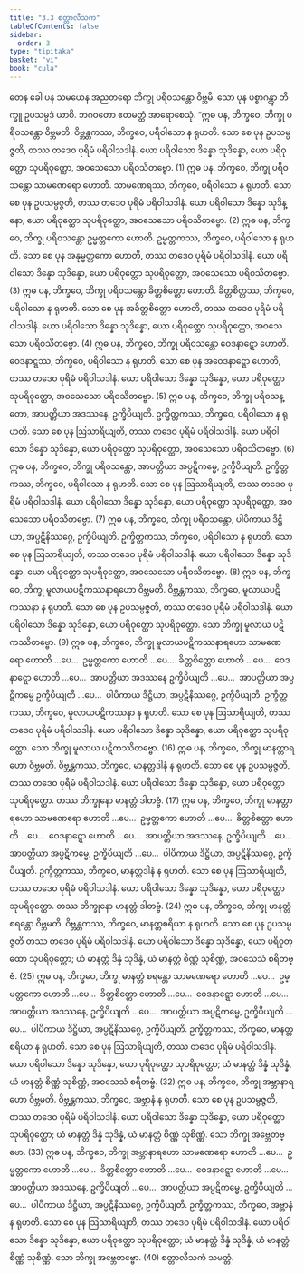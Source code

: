 ```yaml
---
title: "3.3 စတ္တာလီသက"
tableOfContents: false
sidebar:
  order: 3
type: "tipitaka"
basket: "vi"
book: "cula"
---
```



<DynamicBreadcrumb />

<Division number="160" book="cula" e="ch" v="4" p="154">

<Paragraph number="673" book="cula">
တေန ခေါ ပန သမယေန အညတရော ဘိက္ခု ပရိဝသန္တော ဝိဗ္ဘမိ. သော ပုန ပစ္စာဂန္တွာ ဘိက္ခူ ဥပသမ္ပဒံ ယာစိ. ဘဂဝတော ဧတမတ္ထံ အာရောစေသုံ.
</Paragraph>

<Paragraph number="674" book="cula">
“ဣဓ ပန, ဘိက္ခဝေ, ဘိက္ခု ပရိဝသန္တော ဝိဗ္ဘမတိ. ဝိဗ္ဘန္တကဿ, ဘိက္ခဝေ, ပရိဝါသော န ရုဟတိ. သော စေ ပုန ဥပသမ္ပဇ္ဇတိ, တဿ တဒေဝ ပုရိမံ ပရိဝါသဒါနံ. ယော ပရိဝါသော ဒိန္နော သုဒိန္နော, ယော ပရိဝုတ္ထော သုပရိဝုတ္ထော, အဝသေသော ပရိဝသိတဗ္ဗော. (1)
</Paragraph>

<Paragraph number="675" book="cula">
ဣဓ ပန, ဘိက္ခဝေ, ဘိက္ခု ပရိဝသန္တော သာမဏေရော ဟောတိ. သာမဏေရဿ, ဘိက္ခဝေ, ပရိဝါသော န ရုဟတိ. သော စေ ပုန ဥပသမ္ပဇ္ဇတိ, တဿ တဒေဝ ပုရိမံ ပရိဝါသဒါနံ. ယော ပရိဝါသော ဒိန္နော သုဒိန္နော, ယော ပရိဝုတ္ထော သုပရိဝုတ္ထော, အဝသေသော ပရိဝသိတဗ္ဗော. (2)
</Paragraph>

<Paragraph number="676" book="cula">
ဣဓ ပန, ဘိက္ခဝေ, ဘိက္ခု ပရိဝသန္တော ဥမ္မတ္တကော ဟောတိ. ဥမ္မတ္တကဿ, ဘိက္ခဝေ, ပရိဝါသော န ရုဟတိ. သော စေ ပုန အနုမ္မတ္တကော ဟောတိ, တဿ တဒေဝ ပုရိမံ ပရိဝါသဒါနံ. ယော ပရိဝါသော ဒိန္နော သုဒိန္နော, ယော ပရိဝုတ္ထော သုပရိဝုတ္ထော, အဝသေသော ပရိဝသိတဗ္ဗော. (3)
</Paragraph>

<Paragraph number="677" book="cula">
ဣဓ ပန, ဘိက္ခဝေ, ဘိက္ခု ပရိဝသန္တော ခိတ္တစိတ္တော ဟောတိ. ခိတ္တစိတ္တဿ, ဘိက္ခဝေ, ပရိဝါသော န ရုဟတိ. သော စေ ပုန အခိတ္တစိတ္တော ဟောတိ, တဿ တဒေဝ ပုရိမံ ပရိဝါသဒါနံ. ယော ပရိဝါသော ဒိန္နော သုဒိန္နော, ယော ပရိဝုတ္ထော သုပရိဝုတ္ထော, အဝသေသော ပရိဝသိတဗ္ဗော. (4)
</Paragraph>

<Paragraph number="678" book="cula">
ဣဓ ပန, ဘိက္ခဝေ, ဘိက္ခု ပရိဝသန္တော ဝေဒနာဋ္ဋော ဟောတိ. ဝေဒနာဋ္ဋဿ, ဘိက္ခဝေ, ပရိဝါသော န ရုဟတိ. သော စေ ပုန အဝေဒနာဋ္ဋော ဟောတိ, တဿ တဒေဝ ပုရိမံ ပရိဝါသဒါနံ. ယော ပရိဝါသော ဒိန္နော သုဒိန္နော, ယော ပရိဝုတ္ထော သုပရိဝုတ္ထော, အဝသေသော ပရိဝသိတဗ္ဗော. (5)
</Paragraph>

<Paragraph number="679" book="cula">
ဣဓ ပန, ဘိက္ခဝေ, ဘိက္ခု ပရိဝသန္တော, အာပတ္တိယာ အဒဿနေ, ဥက္ခိပိယျတိ. ဥက္ခိတ္တကဿ, ဘိက္ခဝေ, ပရိဝါသော န ရုဟတိ. သော စေ ပုန ဩသာရိယျတိ, တဿ တဒေဝ ပုရိမံ ပရိဝါသဒါနံ. ယော ပရိဝါသော ဒိန္နော သုဒိန္နော, ယော ပရိဝုတ္ထော သုပရိဝုတ္ထော, အဝသေသော ပရိဝသိတဗ္ဗော. (6)
</Paragraph>

<Paragraph number="680" book="cula">
ဣဓ ပန, ဘိက္ခဝေ, ဘိက္ခု ပရိဝသန္တော, အာပတ္တိယာ အပ္ပဋိကမ္မေ, ဥက္ခိပိယျတိ. ဥက္ခိတ္တကဿ, ဘိက္ခဝေ, ပရိဝါသော န ရုဟတိ. သော စေ ပုန ဩသာရိယျတိ, တဿ တဒေဝ ပုရိမံ ပရိဝါသဒါနံ. ယော ပရိဝါသော ဒိန္နော သုဒိန္နော, ယော ပရိဝုတ္ထော သုပရိဝုတ္ထော, အဝသေသော ပရိဝသိတဗ္ဗော. (7)
</Paragraph>

<Paragraph number="681" book="cula">
ဣဓ ပန, ဘိက္ခဝေ, ဘိက္ခု ပရိဝသန္တော, ပါပိကာယ ဒိဋ္ဌိယာ, အပ္ပဋိနိဿဂ္ဂေ, ဥက္ခိပိယျတိ. ဥက္ခိတ္တကဿ, ဘိက္ခဝေ, ပရိဝါသော န ရုဟတိ. သော စေ ပုန ဩသာရိယျတိ, တဿ တဒေဝ ပုရိမံ ပရိဝါသဒါနံ. ယော ပရိဝါသော ဒိန္နော သုဒိန္နော, ယော ပရိဝုတ္ထော သုပရိဝုတ္ထော, အဝသေသော ပရိဝသိတဗ္ဗော. (8)
</Paragraph>

</Division>
<Division number="161" book="cula" e="ch" v="4" p="156">

<Paragraph number="682" book="cula">
ဣဓ ပန, ဘိက္ခဝေ, ဘိက္ခု မူလာယပဋိကဿနာရဟော ဝိဗ္ဘမတိ. ဝိဗ္ဘန္တကဿ, ဘိက္ခဝေ, မူလာယပဋိကဿနာ န ရုဟတိ. သော စေ ပုန ဥပသမ္ပဇ္ဇတိ, တဿ တဒေဝ ပုရိမံ ပရိဝါသဒါနံ. ယော ပရိဝါသော ဒိန္နော သုဒိန္နော, ယော ပရိဝုတ္ထော သုပရိဝုတ္ထော. သော ဘိက္ခု မူလာယ ပဋိကဿိတဗ္ဗော. (9)
</Paragraph>

<Paragraph number="683" book="cula">
ဣဓ ပန, ဘိက္ခဝေ, ဘိက္ခု မူလာယပဋိကဿနာရဟော သာမဏေရော ဟောတိ …ပေ…  ဥမ္မတ္တကော ဟောတိ …ပေ…  ခိတ္တစိတ္တော ဟောတိ …ပေ…  ဝေဒနာဋ္ဋော ဟောတိ …ပေ…  အာပတ္တိယာ အဒဿနေ ဥက္ခိပိယျတိ …ပေ…  အာပတ္တိယာ အပ္ပဋိကမ္မေ ဥက္ခိပိယျတိ …ပေ…  ပါပိကာယ ဒိဋ္ဌိယာ, အပ္ပဋိနိဿဂ္ဂေ, ဥက္ခိပိယျတိ. ဥက္ခိတ္တကဿ, ဘိက္ခဝေ, မူလာယပဋိကဿနာ န ရုဟတိ. သော စေ ပုန ဩသာရိယျတိ, တဿ တဒေဝ ပုရိမံ ပရိဝါသဒါနံ. ယော ပရိဝါသော ဒိန္နော သုဒိန္နော, ယော ပရိဝုတ္ထော သုပရိဝုတ္ထော. သော ဘိက္ခု မူလာယ ပဋိကဿိတဗ္ဗော. (16)
</Paragraph>

</Division>
<Division number="162" book="cula" e="ch" v="4" p="156">

<Paragraph number="684" book="cula">
ဣဓ ပန, ဘိက္ခဝေ, ဘိက္ခု မာနတ္တာရဟော ဝိဗ္ဘမတိ. ဝိဗ္ဘန္တကဿ, ဘိက္ခဝေ, မာနတ္တဒါနံ န ရုဟတိ. သော စေ ပုန ဥပသမ္ပဇ္ဇတိ, တဿ တဒေဝ ပုရိမံ ပရိဝါသဒါနံ. ယော ပရိဝါသော ဒိန္နော သုဒိန္နော, ယော ပရိဝုတ္ထော သုပရိဝုတ္ထော. တဿ ဘိက္ခုနော မာနတ္တံ ဒါတဗ္ဗံ. (17)
</Paragraph>

<Paragraph number="685" book="cula">
ဣဓ ပန, ဘိက္ခဝေ, ဘိက္ခု မာနတ္တာရဟော သာမဏေရော ဟောတိ …ပေ…  ဥမ္မတ္တကော ဟောတိ …ပေ…  ခိတ္တစိတ္တော ဟောတိ …ပေ…  ဝေဒနာဋ္ဋော ဟောတိ …ပေ…  အာပတ္တိယာ အဒဿနေ, ဥက္ခိပိယျတိ …ပေ…  အာပတ္တိယာ အပ္ပဋိကမ္မေ, ဥက္ခိပိယျတိ …ပေ…  ပါပိကာယ ဒိဋ္ဌိယာ, အပ္ပဋိနိဿဂ္ဂေ, ဥက္ခိပိယျတိ. ဥက္ခိတ္တကဿ, ဘိက္ခဝေ, မာနတ္တဒါနံ န ရုဟတိ. သော စေ ပုန ဩသာရိယျတိ, တဿ တဒေဝ ပုရိမံ ပရိဝါသဒါနံ. ယော ပရိဝါသော ဒိန္နော သုဒိန္နော, ယော ပရိဝုတ္ထော သုပရိဝုတ္ထော. တဿ ဘိက္ခုနော မာနတ္တံ ဒါတဗ္ဗံ. (24)
</Paragraph>

</Division>
<Division number="163" book="cula" e="ch" v="4" p="156">

<Paragraph number="686" book="cula">
ဣဓ ပန, ဘိက္ခဝေ, ဘိက္ခု မာနတ္တံ စရန္တော ဝိဗ္ဘမတိ. ဝိဗ္ဘန္တကဿ, ဘိက္ခဝေ, မာနတ္တစရိယာ န ရုဟတိ. သော စေ ပုန ဥပသမ္ပဇ္ဇတိ တဿ တဒေဝ ပုရိမံ ပရိဝါသဒါနံ. ယော ပရိဝါသော ဒိန္နော သုဒိန္နော, ယော ပရိဝုတ္ထော သုပရိဝုတ္ထော; ယံ မာနတ္တံ ဒိန္နံ သုဒိန္နံ, ယံ မာနတ္တံ စိဏ္ဏံ သုစိဏ္ဏံ, အဝသေသံ စရိတဗ္ဗံ. (25)
</Paragraph>

<Paragraph number="687" book="cula">
ဣဓ ပန, ဘိက္ခဝေ, ဘိက္ခု မာနတ္တံ စရန္တော သာမဏေရော ဟောတိ …ပေ…  ဥမ္မတ္တကော ဟောတိ …ပေ…  ခိတ္တစိတ္တော ဟောတိ …ပေ…  ဝေဒနာဋ္ဋော ဟောတိ …ပေ…  အာပတ္တိယာ အဒဿနေ, ဥက္ခိပိယျတိ …ပေ…  အာပတ္တိယာ အပ္ပဋိကမ္မေ, ဥက္ခိပိယျတိ …ပေ…  ပါပိကာယ ဒိဋ္ဌိယာ, အပ္ပဋိနိဿဂ္ဂေ, ဥက္ခိပိယျတိ. ဥက္ခိတ္တကဿ, ဘိက္ခဝေ, မာနတ္တစရိယာ န ရုဟတိ. သော စေ ပုန ဩသာရိယျတိ, တဿ တဒေဝ ပုရိမံ ပရိဝါသဒါနံ. ယော ပရိဝါသော ဒိန္နော သုဒိန္နော, ယော ပုရိဝုတ္ထော သုပရိဝုတ္ထော; ယံ မာနတ္တံ ဒိန္နံ သုဒိန္နံ, ယံ မာနတ္တံ စိဏ္ဏံ သုစိဏ္ဏံ, အဝသေသံ စရိတဗ္ဗံ. (32)
</Paragraph>

</Division>
<Division number="164" book="cula" e="ch" v="4" p="157">

<Paragraph number="688" book="cula">
ဣဓ ပန, ဘိက္ခဝေ, ဘိက္ခု အဗ္ဘာနာရဟော ဝိဗ္ဘမတိ. ဝိဗ္ဘန္တကဿ, ဘိက္ခဝေ, အဗ္ဘာနံ န ရုဟတိ. သော စေ ပုန ဥပသမ္ပဇ္ဇတိ, တဿ တဒေဝ ပုရိမံ ပရိဝါသဒါနံ. ယော ပရိဝါသော ဒိန္နော သုဒိန္နော, ယော ပရိဝုတ္ထော သုပရိဝုတ္ထော; ယံ မာနတ္တံ ဒိန္နံ သုဒိန္နံ, ယံ မာနတ္တံ စိဏ္ဏံ သုစိဏ္ဏံ. သော ဘိက္ခု အဗ္ဘေတဗ္ဗော. (33)
</Paragraph>

<Paragraph number="689" book="cula">
ဣဓ ပန, ဘိက္ခဝေ, ဘိက္ခု အဗ္ဘာနာရဟော သာမဏေရော ဟောတိ …ပေ…  ဥမ္မတ္တကော ဟောတိ …ပေ…  ခိတ္တစိတ္တော ဟောတိ …ပေ…  ဝေဒနာဋ္ဋော ဟောတိ …ပေ…  အာပတ္တိယာ အဒဿနေ, ဥက္ခိပိယျတိ …ပေ…  အာပတ္တိယာ အပ္ပဋိကမ္မေ, ဥက္ခိပိယျတိ …ပေ…  ပါပိကာယ ဒိဋ္ဌိယာ, အပ္ပဋိနိဿဂ္ဂေ, ဥက္ခိပိယျတိ. ဥက္ခိတ္တကဿ, ဘိက္ခဝေ, အဗ္ဘာနံ န ရုဟတိ. သော စေ ပုန ဩသာရိယျတိ, တဿ တဒေဝ ပုရိမံ ပရိဝါသဒါနံ. ယော ပရိဝါသော ဒိန္နော သုဒိန္နော, ယော ပရိဝုတ္ထော သုပရိဝုတ္ထော; ယံ မာနတ္တံ ဒိန္နံ သုဒိန္နံ, ယံ မာနတ္တံ စိဏ္ဏံ သုစိဏ္ဏံ. သော ဘိက္ခု အဗ္ဘေတဗ္ဗော. (40)

</Paragraph>
</Division>

<Paragraph number="690" type="center" book="cula">
စတ္တာလီသကံ သမတ္တံ.
</Paragraph>